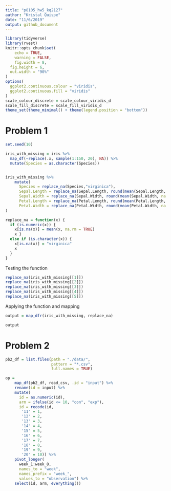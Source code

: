 ```yaml
---
title: "p8105_hw5_kq2127"
author: "Kristal Quispe"
date: "11/6/2019"
output: github_document
---
```


```r
library(tidyverse)
library(rvest)
knitr::opts_chunk$set(
	echo = TRUE,
	warning = FALSE,
	fig.width = 8, 
  fig.height = 6,
  out.width = "90%"
)
options(
  ggplot2.continuous.colour = "viridis",
  ggplot2.continuous.fill = "viridis"
)
scale_colour_discrete = scale_colour_viridis_d
scale_fill_discrete = scale_fill_viridis_d
theme_set(theme_minimal() + theme(legend.position = "bottom"))
```

# Problem 1

```r
set.seed(10)

iris_with_missing = iris %>% 
  map_df(~replace(.x, sample(1:150, 20), NA)) %>%
  mutate(Species = as.character(Species))


iris_with_missing %>% 
    mutate( 
      Species = replace_na(Species,"virginica"), 
      Sepal.Length = replace_na(Sepal.Length, round(mean(Sepal.Length, na.rm = TRUE),1)),
      Sepal.Width = replace_na(Sepal.Width, round(mean(Sepal.Width, na.rm = TRUE),1)),
      Petal.Length = replace_na(Petal.Length, round(mean(Petal.Length, na.rm = TRUE),1)),
      Petal.Width = replace_na(Petal.Width, round(mean(Petal.Width, na.rm = TRUE),1))
)
```



```r
replace_na = function(x) {
  if (is.numeric(x)) {
    x[is.na(x)] = mean(x, na.rm = TRUE)
    x }
  else if (is.character(x)) {
    x[is.na(x)] = "virginica"
    x
  }
}
```


Testing the function
```r
replace_na(iris_with_missing[[1]])
replace_na(iris_with_missing[[2]])
replace_na(iris_with_missing[[3]])
replace_na(iris_with_missing[[4]])
replace_na(iris_with_missing[[5]])
```

Applying the function and mapping
```r
output = map_dfr(iris_with_missing, replace_na)

output
```

# Problem 2

```r
pb2_df = list.files(path = "./data/",
                    pattern = "*.csv",
                    full.names = TRUE) 

op = 
    map_df(pb2_df, read_csv, .id = "input") %>% 
    rename(id = input) %>% 
    mutate(
      id = as.numeric(id),
      arm = ifelse(id <= 10, "con", "exp"),
      id = recode(id,
       '11' = 1,
       '12' = 2,
       '13' = 3,
       '14' = 4,
       '15' = 5,
       '16' = 6,
       '17' = 7,
       '18' = 8,
       '19' = 9,
       '20' = 10)) %>% 
    pivot_longer(
      week_1:week_8,
      names_to = "week",
      names_prefix = "week_",
      values_to = "observation") %>%
    select(id, arm, everything())
```



